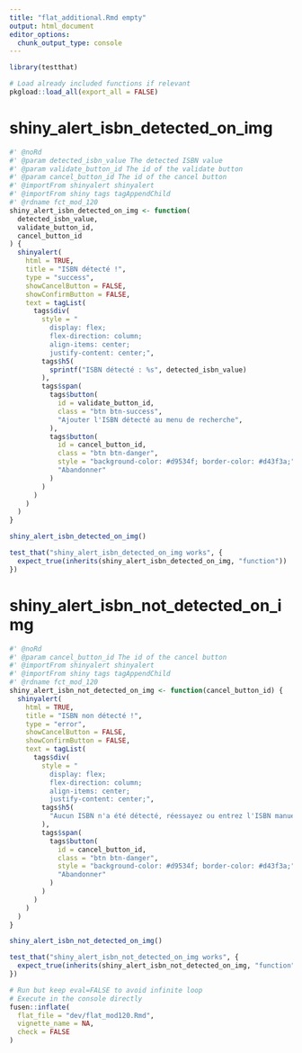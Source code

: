 ```yaml
---
title: "flat_additional.Rmd empty"
output: html_document
editor_options: 
  chunk_output_type: console
---
```


```r
library(testthat)
```

```r
# Load already included functions if relevant
pkgload::load_all(export_all = FALSE)
```

# shiny_alert_isbn_detected_on_img
    
```r
#' @noRd
#' @param detected_isbn_value The detected ISBN value
#' @param validate_button_id The id of the validate button
#' @param cancel_button_id The id of the cancel button
#' @importFrom shinyalert shinyalert
#' @importFrom shiny tags tagAppendChild
#' @rdname fct_mod_120
shiny_alert_isbn_detected_on_img <- function(
  detected_isbn_value,
  validate_button_id,
  cancel_button_id
) {
  shinyalert(
    html = TRUE,
    title = "ISBN détecté !",
    type = "success",
    showCancelButton = FALSE,
    showConfirmButton = FALSE,
    text = tagList(
      tags$div(
        style = "
          display: flex;
          flex-direction: column;
          align-items: center;
          justify-content: center;",
        tags$h5(
          sprintf("ISBN détecté : %s", detected_isbn_value)
        ),
        tags$span(
          tags$button(
            id = validate_button_id,
            class = "btn btn-success",
            "Ajouter l'ISBN détecté au menu de recherche",
          ),
          tags$button(
            id = cancel_button_id,
            class = "btn btn-danger",
            style = "background-color: #d9534f; border-color: #d43f3a;",
            "Abandonner"
          )
        )
      )
    )
  )
}
```
  
```r
shiny_alert_isbn_detected_on_img()
```
  
```r
test_that("shiny_alert_isbn_detected_on_img works", {
  expect_true(inherits(shiny_alert_isbn_detected_on_img, "function"))
})
```
  

# shiny_alert_isbn_not_detected_on_img
    
```r
#' @noRd
#' @param cancel_button_id The id of the cancel button
#' @importFrom shinyalert shinyalert
#' @importFrom shiny tags tagAppendChild
#' @rdname fct_mod_120
shiny_alert_isbn_not_detected_on_img <- function(cancel_button_id) {
  shinyalert(
    html = TRUE,
    title = "ISBN non détecté !",
    type = "error",
    showCancelButton = FALSE,
    showConfirmButton = FALSE,
    text = tagList(
      tags$div(
        style = "
          display: flex;
          flex-direction: column;
          align-items: center;
          justify-content: center;",
        tags$h5(
          "Aucun ISBN n'a été détecté, réessayez ou entrez l'ISBN manuellement."
        ),
        tags$span(
          tags$button(
            id = cancel_button_id,
            class = "btn btn-danger",
            style = "background-color: #d9534f; border-color: #d43f3a;",
            "Abandonner"
          )
        )
      )
    )
  )
}
```
  
```r
shiny_alert_isbn_not_detected_on_img()
```
  
```r
test_that("shiny_alert_isbn_not_detected_on_img works", {
  expect_true(inherits(shiny_alert_isbn_not_detected_on_img, "function"))
})
```
  
```r
# Run but keep eval=FALSE to avoid infinite loop
# Execute in the console directly
fusen::inflate(
  flat_file = "dev/flat_mod120.Rmd",
  vignette_name = NA,
  check = FALSE
)
```

